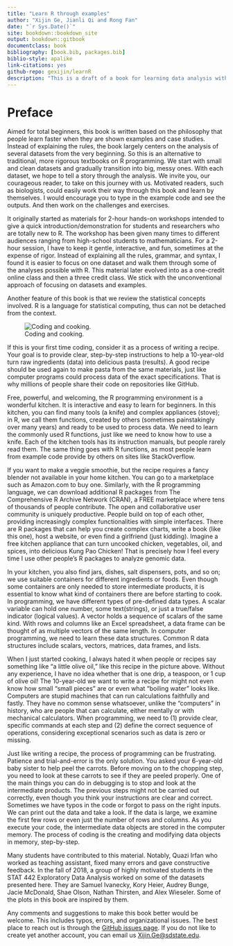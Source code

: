 --- 
title: "Learn R through examples"
author: "Xijin Ge, Jianli Qi and Rong Fan"
date: "`r Sys.Date()`"
site: bookdown::bookdown_site
output: bookdown::gitbook
documentclass: book
bibliography: [book.bib, packages.bib]
biblio-style: apalike
link-citations: yes
github-repo: gexijin/learnR
description: "This is a draft of a book for learning data analysis with the R language. This book emphasizes hands activities. Comments and suggestions are welcome."
---
   

# Preface{-}
Aimed for total beginners, this book is written based on the philosophy that people learn faster when they are shown examples and case studies. Instead of explaining the rules, the book largely centers on the analysis of several datasets from the very beginning. So this is an alternative to traditional, more rigorous textbooks on R programming. We start with small and clean datasets and gradually transition into big, messy ones. With each dataset, we hope to tell a story through the analysis. We invite you, our courageous reader, to take on this journey with us. Motivated readers, such as biologists, could easily work their way through this book and learn by themselves. I would encourage you to type in the example code and see the outputs. And then work on the challenges and exercises. 

It originally started as materials for 2-hour hands-on workshops intended to give a quick introduction/demonstration for students and researchers who are totally new to R. The workshop has been given many times to different audiences ranging from high-school students to mathematicians. For a 2-hour session, I have to keep it gentle, interactive, and fun, sometimes at the expense of rigor. Instead of explaining all the rules, grammar, and syntax, I found it is easier to focus on one dataset and walk them through some of the analyses possible with R. This material later evolved into as a one-credit online class and then a three credit class. We stick with the unconventional approach of focusing on datasets and examples. 

Another feature of this book is that we review the statistical concepts involved. R is a language for statistical computing, thus can not be detached from the context. 

![Coding and cooking.](https://github.com/gexijin/learnR/raw/master/images/cooking.png)

If this is your first time coding, consider it as a process of writing a recipe. Your goal is to provide clear, step-by-step instructions to help a 10-year-old turn raw ingredients (data) into delicious pasta (results). A good recipe should be used again to make pasta from the same materials, just like computer programs could process data of the exact specifications. That is why millions of people share their code on repositories like GitHub.

Free, powerful, and welcoming, the R programming environment is a wonderful kitchen. It is interactive and easy to learn for beginners. In this kitchen, you can find many tools (a knife) and complex appliances (stove); in R, we call them functions, created by others (sometimes painstakingly over many years) and ready to be used to process data. We need to learn the commonly used R functions, just like we need to know how to use a knife. Each of the kitchen tools has its instruction manuals, but people rarely read them. The same thing goes with R functions, as most people learn from example code provide by others on sites like StackOverflow.

If you want to make a veggie smoothie, but the recipe requires a fancy blender not available in your home kitchen. You can go to a marketplace such as Amazon.com to buy one. Similarly, with the R programming language, we can download additional R packages from The Comprehensive R Archive Network (CRAN), a FREE marketplace where tens of thousands of people contribute. The open and collaborative user community is uniquely productive. People build on top of each other, providing increasingly complex functionalities with simple interfaces. There are R packages that can help you create complex charts,  write a book (like this one), host a website, or even find a girlfriend (just kidding). Imagine a free kitchen appliance that can turn uncooked chicken, vegetables, oil, and spices, into delicious Kung Pao Chicken! That is precisely how I feel every time I use other people's R packages to analyze genomic data.

In your kitchen, you also find jars, dishes, salt dispensers, pots, and so on; we use suitable containers for different ingredients or foods. Even though some containers are only needed to store intermediate products, it is essential to know what kind of containers there are before starting to cook. In programming, we have different types of pre-defined data types. A scalar variable can hold one number, some text(strings), or just a true/false indicator (logical values). A vector holds a sequence of scalars of the same kind. With rows and columns like an Excel spreadsheet, a data frame can be thought of as multiple vectors of the same length. In computer programming, we need to learn these data structures. Common R data structures include scalars, vectors, matrices, data frames, and lists.

When I just started cooking, I always hated it when people or recipes say something like “a little  olive oil,” like this recipe in the picture above. Without any experience, I have no idea whether that is one drip, a teaspoon,  or 1 cup of olive oil! The 10-year-old we want to write a recipe for might not even know how small “small pieces” are or even what “boiling water” looks like. Computers are stupid machines that can run calculations faithfully and fastly.  They have no common sense whatsoever, unlike the “computers” in history, who are people that can calculate, either mentally or with mechanical calculators. When programming, we need to (1) provide clear, specific commands at each step and (2) define the correct sequence of operations, considering exceptional scenarios such as data is zero or missing.

Just like writing a recipe, the process of programming can be frustrating. Patience and trial-and-error is the only solution. You asked your 6-year-old baby sister to help peel the carrots. Before moving on to the chopping step, you need to look at these carrots to see if they are peeled properly. One of the main things you can do in debugging is to stop and look at the intermediate products. The previous steps might not be carried out correctly, even though you think your instructions are clear and correct. Sometimes we have typos in the code or forgot to pass on the right inputs. We can print out the data and take a look. If the data is large, we examine the first few rows or even just the number of rows and columns. As you execute your code, the intermediate data objects are stored in the computer memory. The process of coding is the creating and modifying data objects in memory, step-by-step.


Many students have contributed to this material. Notably, Quazi Irfan who worked as teaching assistant, fixed many errors and gave constructive feedback. In the fall of 2018, a group of highly motivated students in the STAT 442 Exploratory Data Analysis worked on some of the datasets presented here. They are Samuel Ivanecky, Kory Heier, Audrey Bunge, Jacie McDonald, Shae Olson, Nathan Thirsten, and Alex Wieseler. Some of the plots in this book are inspired by them.

Any comments and suggestions to make this book better would be welcome. This includes typos, errors, and organizational issues. The best place to reach out is through the [GitHub issues page](https://github.com/gexijin/learnR/issues). If you do not like to create yet another account, you can email us <Xijin.Ge@sdstate.edu>. 



